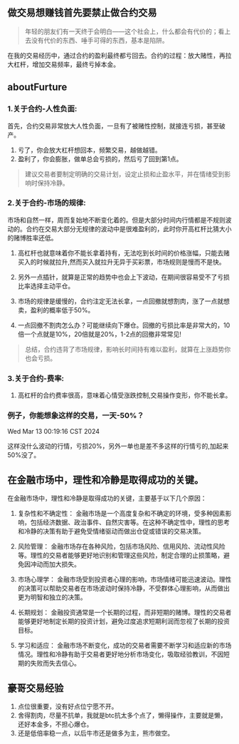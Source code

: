 
## 做交易想赚钱首先要禁止做合约交易
>年轻的朋友们有一天终于会明白——这个社会上，什么都会有代价的；看上去没有代价的东西、唾手可得的东西，基本是陷阱。

在我的交易经历中，通过合约的盈利最终都亏回去。合约的过程：放大赌性，再拉大杠杆，增加交易频率，最终亏掉本金。

## aboutFurture

<ImageRender alt='test1' width='50%' height='auto' path='/thinking/aboutFurture.png' />

### 1.关于合约-人性负面:
首先，合约交易非常放大人性负面，一旦有了被赌性控制，就接连亏损，甚至破产。
1. 亏了，你会放大杠杆想回本，频繁交易，越做越错。
2. 盈利了，你会膨胀，做单总会亏损的，然后亏了回到第1点。
>建议交易者要制定明确的交易计划，设定止损和止盈水平，并在情绪受到影响时保持冷静。

### 2.关于合约-市场的规律:
市场和自然一样，周而复始地不断变化着的。但是大部分时间内行情都是不规则波动的。合约在交易大部分无规律的波动中是很难盈利的，此时你开高杠杆比猜大小的赌博胜率还低。<br />

1. 高杠杆也就意味着你不能长拿着持有，无法吃到长时间的价格涨幅，只能去赌买入的时候就拉升,然而买入就拉升无异于买彩票，市场规则是慢而不是快。

2. 另外一点插针，就算是正常的趋势中也会上下波动，在期间很容易受不了亏损比率选择主动平仓。

3. 市场的规律是缓慢的，合约注定无法长拿，一点回撤就想割肉，涨了一点就想卖，盈利的概率低于50%。

4. 一点回撤不割肉怎么办？可能继续向下爆仓。回撤的亏损比率是非常大的，10倍一个点就是10%，20倍就是20%，1-2点的回撤非常常见!

>总结，合约违背了市场规律，影响长时间持有难以盈利，就算在上涨趋势你也会亏损。

### 3.关于合约-费率:
1. 高杠杆的合约费率很高，意味着心情受涨跌控制,交易操作变形，你不能长拿。

### 例子，你能想象这样的交易，一天-50%？
Wed Mar 13 00:19:16 CST 2024

这样没什么波动的行情，亏损20%，另外一单也是差不多这样的行情亏的,加起来50%没了。

<ImageRender alt='test1' width='50%' height='auto' path='/trader/01-banFurture2.png' />

<ImageRender alt='test1' width='50%' height='auto' path='/trader/01-banFurture.png' />

## 在金融市场中，理性和冷静是取得成功的关键。
在金融市场中，理性和冷静是取得成功的关键，主要基于以下几个原因：

1. 复杂性和不确定性： 金融市场是一个高度复杂和不确定的环境，受多种因素影响，包括经济数据、政治事件、自然灾害等。在这种不确定性中，理性的思考和冷静的决策有助于避免受情绪驱动而做出仓促或错误的交易决策。

2. 风险管理： 金融市场存在各种风险，包括市场风险、信用风险、流动性风险等。理性的交易者能够更好地识别和管理这些风险，制定合理的止损策略，避免因冲动而加大损失。

3. 市场心理学： 金融市场受到投资者心理的影响，市场情绪可能迅速波动。理性的决策可以帮助交易者在市场波动时保持冷静，不受群体心理影响，从而做出更为明智和独立的决策。

4. 长期规划： 金融投资通常是一个长期的过程，而非短期的赌博。理性的交易者能够更好地制定长期的投资计划，避免过度追求短期利润而忽视了长期的投资目标。

5. 学习和适应： 金融市场不断变化，成功的交易者需要不断学习和适应新的市场情况。理性和冷静有助于交易者更好地分析市场变化，吸取经验教训，不因短期的失败而失去信心。


## 豪哥交易经验
1. 点位很重要，没有好点位宁愿不开。
2. 舍得割肉，尽量不抗单，我就是btc抗太多个点了，懒得操作，主要就是懒，还好本金多，不担心爆仓。
3. 还是低倍率稳一点，以后牛市还是做多为主，熊市做空。
